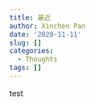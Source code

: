 ```yaml
---
title: 最近
author: Xinchen Pan
date: '2020-11-11'
slug: []
categories:
  - Thoughts
tags: []
---
```


test